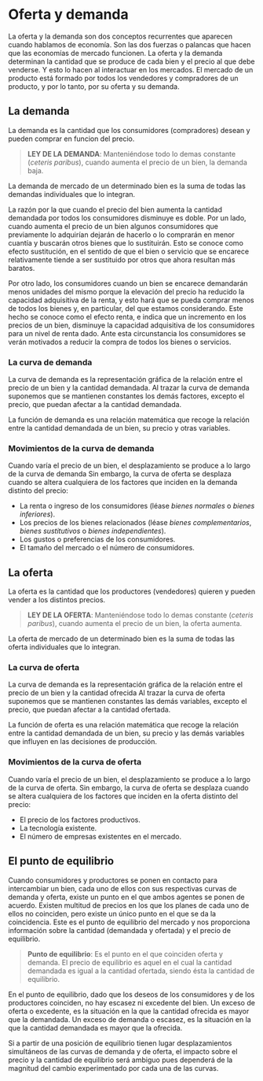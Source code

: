 # Oferta y demanda

La oferta y la demanda son dos conceptos recurrentes que aparecen cuando hablamos de economía. Son las dos fuerzas o palancas que hacen que las economías de mercado funcionen. La oferta y la demanda determinan la cantidad que se produce de cada bien y el precio al que debe venderse. Y esto lo hacen al interactuar en los mercados. El mercado de un producto está formado por todos los vendedores y compradores de un producto, y por lo tanto, por su oferta y su demanda.

## La demanda

La demanda es la cantidad que los consumidores (compradores) desean y pueden comprar en funcion del precio.

> **LEY DE LA DEMANDA**:
Manteniéndose todo lo demas constante (*ceteris paribus*), cuando aumenta el precio de un bien, la demanda baja.

La demanda de mercado de un determinado bien es la suma de todas las demandas individuales que lo integran.

La razón por la que cuando el precio del bien aumenta la cantidad demandada por todos los consumidores disminuye es doble. Por un lado, cuando aumenta el precio de un bien algunos consumidores que previamente lo adquirían dejarán de hacerlo o lo comprarán en menor cuantía y buscarán otros bienes que lo sustituirán. Esto se conoce como efecto sustitución, en el sentido de que el bien o servicio que se encarece relativamente tiende a ser sustituido por otros que ahora resultan más baratos.

Por otro lado, los consumidores cuando un bien se encarece demandarán menos unidades del mismo porque la elevación del precio ha reducido la capacidad adquisitiva de la renta, y esto hará que se pueda comprar menos de todos los bienes y, en particular, del que estamos considerando. Este hecho se conoce como el efecto renta, e indica que un incremento en los precios de un bien, disminuye la capacidad adquisitiva de los consumidores para un nivel de renta dado. Ante esta circunstancia los consumidores se verán motivados a reducir la compra de todos los bienes o servicios.

### La curva de demanda
La curva de demanda es la representación gráfica de la relación entre el precio de un bien y la cantidad demandada. Al trazar la curva de demanda suponemos que se mantienen constantes los demás factores, excepto el precio, que puedan afectar a la cantidad demandada.

La función de demanda es una relación matemática que recoge la relación entre la cantidad demandada de un bien, su precio y otras variables.

### Movimientos de la curva de demanda
Cuando varía el precio de un bien, el desplazamiento se produce a lo largo de la curva de demanda Sin embargo, la curva de oferta se desplaza cuando se altera cualquiera de los factores que inciden en la demanda distinto del precio:

* La renta o ingreso de los consumidores (léase *bienes normales* o *bienes inferiores*).
* Los precios de los bienes relacionados (léase *bienes complementarios*, *bienes sustitutivos* o *bienes independientes*).
* Los gustos o preferencias de los consumidores.
* El tamaño del mercado o el número de consumidores.

## La oferta

La oferta es la cantidad que los productores (vendedores) quieren y pueden vender a los distintos precios.

> **LEY DE LA OFERTA**:
Manteniéndose todo lo demas constante (*ceteris paribus*), cuando aumenta el precio de un bien, la oferta aumenta.

La oferta de mercado de un determinado bien es la suma de todas las oferta individuales que lo integran.

### La curva de oferta
La curva de demanda es la representación gráfica de la relación entre el precio de un bien y la cantidad ofrecida Al trazar la curva de oferta suponemos que se mantienen constantes las demás variables, excepto el precio, que puedan afectar a la cantidad ofertada.

La función de oferta es una relación matemática que recoge la relación entre la cantidad demandada de un bien, su precio y las demás variables que influyen en las decisiones de producción.

### Movimientos de la curva de oferta
Cuando varía el precio de un bien, el desplazamiento se produce a lo largo de la curva de oferta. Sin embargo, la curva de oferta se desplaza cuando se altera cualquiera de los factores que inciden en la oferta distinto del precio:

* El precio de los factores productivos.
* La tecnología existente.
* El número de empresas existentes en el mercado.

## El punto de equilibrio

Cuando consumidores y productores se ponen en contacto para intercambiar un bien, cada uno de ellos con sus respectivas curvas de demanda y oferta, existe un punto en el que ambos agentes se ponen de acuerdo. Existen multitud de precios en los que los planes de cada uno de ellos no coinciden, pero existe un único punto en el que se da la coincidencia. Este es el punto de equilibrio del mercado y nos proporciona información sobre la cantidad (demandada y ofertada) y el precio de equilibrio.

> **Punto de equilibrio**:
Es el punto en el que coinciden oferta y demanda. El precio de equilibrio es aquel en el cual la cantidad demandada es igual a la cantidad ofertada, siendo ésta la cantidad de equilibrio.

En el punto de equilibrio, dado que los deseos de los consumidores y de los productores coinciden, no hay escasez ni excedente del bien.
Un exceso de oferta o excedente, es la situación en la que la cantidad ofrecida es mayor que la demandada.
Un exceso de demanda o escasez, es la situación en la que la cantidad demandada es mayor que la ofrecida.

Si a partir de una posición de equilibrio tienen lugar desplazamientos simultáneos de las curvas de demanda y de oferta, el impacto sobre el precio y la cantidad de equilibrio será ambiguo pues dependerá de la magnitud del cambio experimentado por cada una de las curvas.
